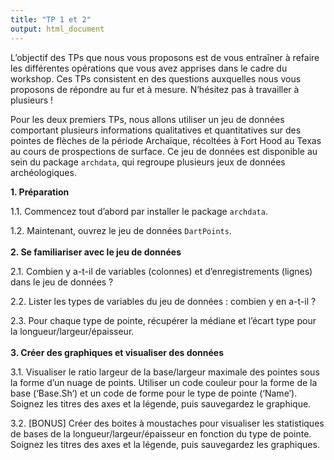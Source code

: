 ```yaml
---
title: "TP 1 et 2"
output: html_document
---
```


L'objectif des TPs que nous vous proposons est de vous entraîner à refaire les différentes opérations que vous avez apprises dans le cadre du workshop. Ces TPs consistent en des questions auxquelles nous vous proposons de répondre au fur et à mesure. N'hésitez pas à travailler à plusieurs !

Pour les deux premiers TPs, nous allons utiliser un jeu de données comportant plusieurs informations qualitatives et quantitatives sur des pointes de flèches de la période Archaïque, récoltées à Fort Hood au Texas au cours de prospections de surface. Ce jeu de données est disponible au sein du package `archdata`, qui regroupe plusieurs jeux de données archéologiques.

**1. Préparation**

1.1. Commencez tout d'abord par installer le package `archdata`.  

1.2. Maintenant, ouvrez le jeu de données `DartPoints`. 
\
\
**2. Se familiariser avec le jeu de données** 

2.1. Combien y a-t-il de variables (colonnes) et d'enregistrements (lignes) dans le jeu de données ?

2.2. Lister les types de variables du jeu de données : combien y en a-t-il ?

2.3. Pour chaque type de pointe, récupérer la médiane et l'écart type pour la longueur/largeur/épaisseur. 
\
\
**3. Créer des graphiques et visualiser des données**

3.1. Visualiser le ratio largeur de la base/largeur maximale des pointes sous la forme d'un nuage de points. Utiliser un code couleur pour la forme de la base ('Base.Sh') et un code de forme pour le type de pointe ('Name'). Soignez les titres des axes et la légende, puis sauvegardez le graphique. 

3.2. [BONUS] Créer des boites à moustaches pour visualiser les statistiques de bases de la longueur/largeur/épaisseur en fonction du type de pointe. Soignez les titres des axes et la légende, puis sauvegardez les graphiques. 

